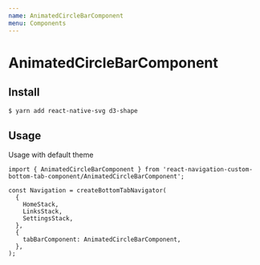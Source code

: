 ```yaml
---
name: AnimatedCircleBarComponent
menu: Components
---
```



# AnimatedCircleBarComponent

## Install

```bash
$ yarn add react-native-svg d3-shape
```

## Usage

Usage with default theme

```
import { AnimatedCircleBarComponent } from 'react-navigation-custom-bottom-tab-component/AnimatedCircleBarComponent';

const Navigation = createBottomTabNavigator(
  {
    HomeStack,
    LinksStack,
    SettingsStack,
  },
  {
    tabBarComponent: AnimatedCircleBarComponent,
  },
);
```

